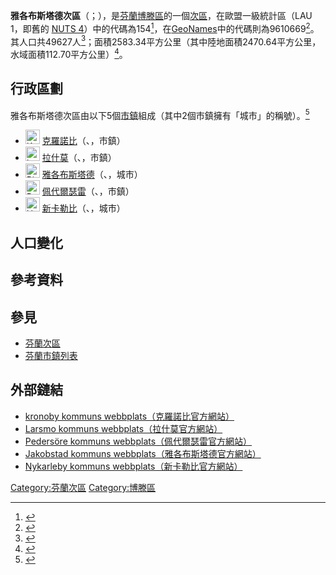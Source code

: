 {{NoteTA
|1=zh-cn:克鲁努比;zh-hk:克魯努比;zh-tw:克羅諾比;
}}
{{Infobox settlement
| name                    = 雅各布斯塔德次區
| settlement_type         = [[芬蘭次區|次區]]
| native_name             = Jakobstadsregionen
| native_name_lang        = sv
| image_map               =Pietarsaaren.seutukunta.sijainti.Suomi.2020.svg
| subdivision_type        = [[世界政區索引|國家]]
| subdivision_name        = {{flag|Finland}}
| subdivision_type1        = [[芬蘭行政區|行政區]]
| subdivision_name1        = [[博滕區|博滕區]]
| population_footnotes    = <ref name="Population" />
| population_total        = 49627
| population_as_of        = 2020
| area_footnotes          = <ref name="Area" />
| area_total_km2          = 2583.34
| area_land_km2           = 2470.64
| area_water_km2          = 112.70
| population_density_km2  = auto
| coordinates             = {{Coord|63.57041|22.93205|display=title,inline}}
| coordinates_footnotes   = <ref name="GeoNames" />
| timezone1               = [[歐洲東部時間|EET]]<ref>{{Cite web|url=https://www.timeanddate.com/worldclock/finland/helsinki|title=Current Local Time in Helsinki, Finland|website=Time and Date|language=en|access-date=2020-07-16|archive-date=2020-08-04|archive-url=https://web.archive.org/web/20200804053117/https://www.timeanddate.com/worldclock/finland/helsinki|dead-url=no}}</ref>
| utc_offset1             = +2
| timezone1_DST           = [[歐洲東部夏令時間|EEST]]<ref>{{Cite web|url=https://www.timeanddate.com/time/change/finland/helsinki|title=Clock Changes in Helsinki, Finland|website=Time and Date|language=en|access-date=2020-07-16|archive-date=2020-08-04|archive-url=https://web.archive.org/web/20200804053109/https://www.timeanddate.com/time/change/finland/helsinki|dead-url=no}}</ref>
| utc_offset1_DST         = +3
| blank_name              = [[GeoNames|GeoNames]]<ref name="GeoNames" />
| blank_info              = 9610669
| blank1_name             = LAU 1（NUTS 4）<ref name="LAU" />
| blank1_info              = 154
}}
'''雅各布斯塔德次區'''（{{lang-sv|Jakobstadsregionen}}；{{lang-fi|Pietarsaaren seutukunta}}），是[[芬蘭共和國|芬蘭]][[博滕區|博滕區]]的一個[[芬蘭次區|次區]]，在歐盟一級{{tsl|fr|Unité administrative locale|地方行政單位}}統計區（LAU 1，即舊的 [[地域統計單位命名法|NUTS 4]]）中的代碼為154<ref name="LAU">{{Cite web |url=http://tilastokeskus.fi/meta/luokitukset/seutukunta/001-2013/index_sv.html |title=Förteckning över ekonomiska regioner |publisher=Statistikcentralen |language=sv |access-date=2013-12-25 |archive-date=2013-11-11 |archive-url=https://web.archive.org/web/20131111091437/http://tilastokeskus.fi/meta/luokitukset/seutukunta/001-2013/index_sv.html |dead-url=no }}</ref>，在[[GeoNames|GeoNames]]中的代碼則為9610669<ref name="GeoNames">{{Cite web |url = https://www.geonames.org/9610669 |title = GeoNames - Jakobstadsregionen (9610669) |access-date = 2020-07-14 |website=[[GeoNames|GeoNames]] |language = en}}</ref>。其人口共49627人<ref name="Population">{{Cite web |url = http://pxnet2.stat.fi/PXWeb/pxweb/fi/StatFin/StatFin__vrm__vamuu/statfin_vamuu_pxt_11lj.px/table/tableViewLayout1/ |title = Väestörakenteen ennakkotiedot alueittain, 2020M01*-2020M05* |date = 2020-01-31 |publisher = Tilastokeskus |access-date = 2020-07-13 |language = fi |archive-date = 2020-12-14 |archive-url = https://web.archive.org/web/20201214201953/http://pxnet2.stat.fi/PXWeb/pxweb/fi/StatFin/StatFin__vrm__vamuu/statfin_vamuu_pxt_11lj.px/ |dead-url = yes }}</ref>；面積2583.34平方公里（其中陸地面積2470.64平方公里，水域面積112.70平方公里）<ref name="Area">{{Cite web |url = https://www.maanmittauslaitos.fi/sites/maanmittauslaitos.fi/files/attachments/2020/01/Vuoden_2020_pinta-alatilasto_kunnat_maakunnat.xlsx |title = Pinta-alat kunnittain (Excel) 2020-01-01 |date = 2020-01-01 |publisher = Maanmittauslaitos |access-date = 2020-07-13 |language = fi |archive-date = 2020-07-10 |archive-url = https://web.archive.org/web/20200710123737/https://www.maanmittauslaitos.fi/sites/maanmittauslaitos.fi/files/attachments/2020/01/Vuoden_2020_pinta-alatilasto_kunnat_maakunnat.xlsx |dead-url = yes }}</ref>。

== 行政區劃 ==
雅各布斯塔德次區由以下5個[[芬蘭市鎮|市鎮]]組成（其中2個市鎮擁有「城市」的稱號）。<ref name="Lappi">{{Cite web |language=fi |url=http://www.patio.fi/PatioWeb/facelets/suomenaluejaot/suomenaluejaot.faces |title=Finlands regionindelning på |website=www.patio.fi.|archive-url=https://web.archive.org/web/20121022111321/http://www.patio.fi/PatioWeb/facelets/suomenaluejaot/suomenaluejaot.faces |archive-date=2012-10-22}}</ref>
* [[File:Kruunupyy.vaakuna.svg|23px]] [[克羅諾比|克羅諾比]]（{{lang-fi|Kruunupyy}}、{{lang-sv|Kronoby}}，市鎮）
* [[File:Luoto.vaakuna.svg|23px]] [[拉什莫|拉什莫]]（{{lang-fi|Luoto}}、{{lang-sv|Larsmo}}，市鎮）
* [[File:Pietarsaari.vaakuna.svg|23px]] [[雅各布斯塔德|雅各布斯塔德]]（{{lang-fi|Pietarsaari}}、{{lang-sv|Jakobstad}}，城市）
* [[File:Pedersöre.vaakuna.svg|23px]] [[佩代爾瑟雷|佩代爾瑟雷]]（{{lang-fi|Pedersören}}、{{lang-sv|Pedersöre}}，市鎮）
* [[File:Uusikaarlepyy.vaakuna.svg|23px]] [[新卡勒比|新卡勒比]]（{{lang-fi|Uusikaarlepyy}}、{{lang-sv|Nykarleby}}，城市）

== 人口變化 ==
{{Bar box
|title   =  雅各布斯塔德次區1980年－2010年的人口變化圖
|titlebar=  #DDD
|width   =  600px
|barwidth=  500px
|left1   =  年
|right1  =  人口
|float   =  left
|bars    =  
{{bar pixel|1980|#0099FF|456||47 051}}
{{bar pixel|1985|#0099FF|465||47 982}}
{{bar pixel|1990|#0099FF|467||48 202}}
{{bar pixel|1995|#0099FF|471||48 668}}
{{bar pixel|2000|#0099FF|468||48 343}}
{{bar pixel|2005|#0099FF|471||48 655}}
{{bar pixel|2010|#0099FF|480||49 554}}
|caption = 來源：Tilastokeskus.<ref>{{Cite web | url = http://pxnet2.stat.fi/PXWeb/pxweb/fi/StatFin/StatFin__vrm__vaerak/statfin_vaerak_pxt_011.px | title = Väestö kielen mukaan sekä ulkomaan kansalaisten määrä ja maa-pinta-ala alueittain 1980 - 2016 | publisher = Tilastokeskus | access-date = 2018-01-18 | language = fi | archive-date = 2018-06-17 | archive-url = https://web.archive.org/web/20180617142223/http://pxnet2.stat.fi/PXWeb/pxweb/fi/StatFin/StatFin__vrm__vaerak/statfin_vaerak_pxt_011.px | dead-url = yes }}</ref>
}}
{{clear}}

== 參考資料 ==
{{reflist}}

== 參見 ==
* [[芬蘭次區|芬蘭次區]]
* [[芬蘭市鎮列表|芬蘭市鎮列表]]

== 外部鏈結 ==
* [http://www.kronoby.fi/ kronoby kommuns webbplats（克羅諾比官方網站）] {{Wayback|url=http://www.kronoby.fi/ |date=20201106152506 }} {{sv icon}}
* [http://www.larsmo.fi Larsmo kommuns webbplats（拉什莫官方網站）] {{Wayback|url=http://www.larsmo.fi/ |date=20201122195341 }} {{sv icon}}
* [http://www.pedersore.fi Pedersöre kommuns webbplats（佩代爾瑟雷官方網站）] {{Wayback|url=http://www.pedersore.fi/ |date=20210515102924 }} {{sv icon}}
* [http://www.jakobstad.fi Jakobstad kommuns webbplats（雅各布斯塔德官方網站）] {{Wayback|url=http://www.jakobstad.fi/ |date=20210509010813 }} {{sv icon}}
* [http://www.uusikaarlepyy.fi Nykarleby kommuns webbplats（新卡勒比官方網站）] {{Wayback|url=http://www.uusikaarlepyy.fi/ |date=20110720195330 }} {{sv icon}}

{{芬蘭次區}}
[[Category:芬蘭次區|Category:芬蘭次區]]
[[Category:博滕區|Category:博滕區]]